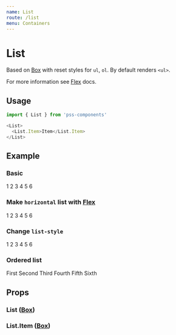```yaml
---
name: List
route: /list
menu: Containers
---
```



# List

Based on [Box](/box) with reset styles for `ul`, `ol`. By default renders `<ul>`.

For more information see [Flex](/flex) docs.


## Usage

```js
import { List } from 'pss-components'
```

```js
<List>
  <List.Item>Item</List.Item>
</List>
```

## Example

### Basic

<Playground>
  <List>
    <List.Item>1</List.Item>
    <List.Item>2</List.Item>
    <List.Item>3</List.Item>
    <List.Item>4</List.Item>
    <List.Item>5</List.Item>
    <List.Item>6</List.Item>
  </List>
</Playground>

### Make `horizontal` list with [Flex](/flex)

<Playground>
  <List use={Flex} justifyContent='space-between'>
    <List.Item>1</List.Item>
    <List.Item>2</List.Item>
    <List.Item>3</List.Item>
    <List.Item>4</List.Item>
    <List.Item>5</List.Item>
    <List.Item>6</List.Item>
  </List>
</Playground>

### Change `list-style`

<Playground>
  <List listStyle='square inside'>
    <List.Item>1</List.Item>
    <List.Item>2</List.Item>
    <List.Item>3</List.Item>
    <List.Item>4</List.Item>
    <List.Item>5</List.Item>
    <List.Item>6</List.Item>
  </List>
</Playground>

### Ordered list

<Playground>
  <List use='ol' listStyle='decimal' pl='1em'>
    <List.Item>First</List.Item>
    <List.Item>Second</List.Item>
    <List.Item>Third</List.Item>
    <List.Item>Fourth</List.Item>
    <List.Item>Fifth</List.Item>
    <List.Item>Sixth</List.Item>
  </List>
</Playground>

## Props

### List ([Box](/box))

<PropsTable of={List} />

### List.Item ([Box](/box))

<PropsTable of={List.Item} />
